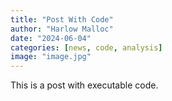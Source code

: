 ```yaml
---
title: "Post With Code"
author: "Harlow Malloc"
date: "2024-06-04"
categories: [news, code, analysis]
image: "image.jpg"
---
```


This is a post with executable code.
